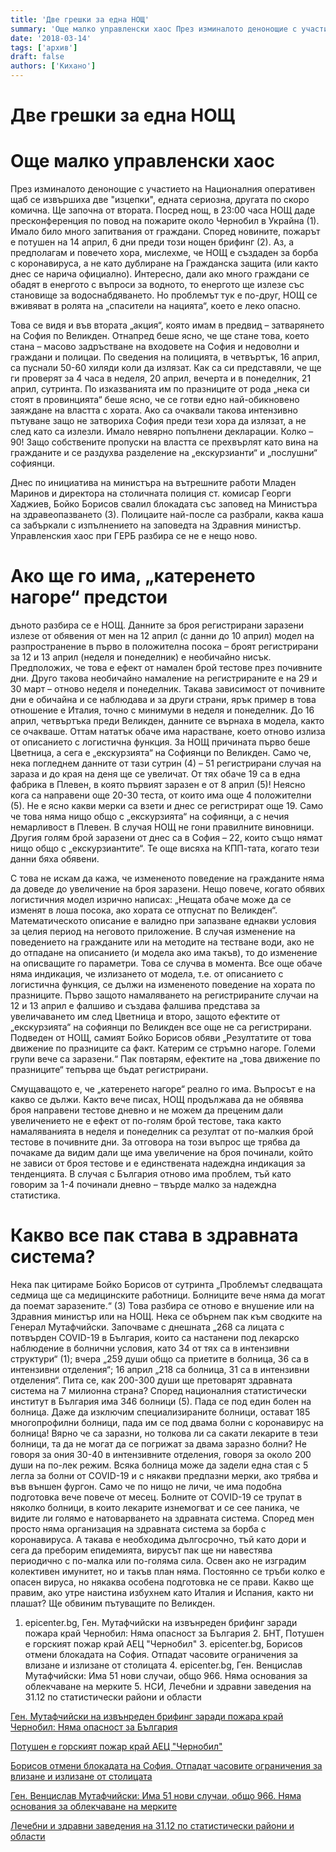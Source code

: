```yaml
---
title: 'Две грешки за една НОЩ'
summary: 'Още малко управленски хаос През изминалото денонощие с участието на Националния оперативен щаб се извърших...'
date: '2018-03-14'
tags: ['архив']
draft: false
authors: ['Кихано']
---
```


# Две грешки за една НОЩ

# Още малко управленски хаос

През изминалото денонощие с участието на Националния оперативен щаб се извършиха две "изцепки", едната сериозна, другата по скоро комична. Ще започна от втората. Посред нощ, в 23:00 часа НОЩ даде пресконференция по повод на пожарите около Чернобил в Украйна (1). Имало било много запитвания от граждани. Според новините, пожарът е потушен на 14 април, 6 дни преди този нощен брифинг (2). Аз, а предполагам и повечето хора, мислехме, че НОЩ е създаден за борба с коронавируса, а не като дублиране на Гражданска защита (или както днес се нарича официално). Интересно, дали ако много граждани се обадят в енергото с въпроси за водното, то енергото ще излезе със становище за водоснабдяването. Но проблемът тук е по-друг, НОЩ се вживяват в ролята на „спасители на нацията“, което е леко опасно.

Това се видя и във втората „акция“, която имам в предвид – затварянето на София по Великден. Отнапред беше ясно, че ще стане това, което стана – масово задръстване на входовете на София и недоволни и граждани и полицаи. По сведения на полицията, в четвъртък, 16 април, са пуснали 50-60 хиляди коли да излязат. Как са си представяли, че ще ги проверят за 4 часа в неделя, 20 април, вечерта и в понеделник, 21 април, сутринта. По изказванията им по празниците от рода „нека си стоят в провинцията“ беше ясно, че се готви едно най-обикновено заяждане на властта с хората. Ако са очаквали такова интензивно пътуване защо не затвориха София преди тези хора да излязат, а не след като са излезли. Имало невярно попълнени декларации. Колко – 90! Защо собствените пропуски на властта се прехвърлят като вина на гражданите и се раздухва разделение на „екскурзианти“ и „послушни“ софиянци.

Днес по инициатива на министъра на вътрешните работи Младен Маринов и директора на столичната полиция ст. комисар Георги Хаджиев, Бойко Борисов свалил блокадата със заповед на Министъра на здравеопазването (3). Полицаите най-после са разбрали, каква каша са забъркали с изпълнението на заповедта на Здравния министър. Управленския хаос при ГЕРБ разбира се не е нещо ново.

# Ако ще го има, „катеренето нагоре“ предстои

дъното разбира се е НОЩ. Данните за броя регистрирани заразени излезе от обявения от мен на 12 април (с данни до 10 април) модел на разпространение в първо в положителна посока – броят регистрирани за 12 и 13 април (неделя и понеделник) е необичайно нисък. Предположих, че това е ефект от намален брой тестове през почивните дни. Друго такова необичайно намаление на регистрираните е на 29 и 30 март – отново неделя и понеделник. Такава зависимост от почивните дни е обичайна и се наблюдава и за други страни, ярък пример в това отношение е Италия, точно с минимуми в неделя и понеделник. До 16 април, четвъртъка преди Великден, данните се върнаха в модела, както се очакваше. Оттам нататък обаче има нарастване, което отново излиза от описанието с логистична функция. За НОЩ причината първо беше Цветница, а сега е „екскурзията“ на Софиянци по Великден. Само че, нека погледнем данните от тази сутрин (4) – 51 регистрирани случая на зараза и до края на деня ще се увеличат. От тях обаче 19 са в една фабрика в Плевен, в която първият заразен е от 8 април (5)! Неясно кога са направени още 20-30 теста, от които има още 4 положителни (5). Не е ясно какви мерки са взети и днес се регистрират още 19. Само че това няма нищо общо с „екскурзията“ на софиянци, а с нечия немарливост в Плевен. В случая НОЩ не гони правилните виновници. Другия голям брой заразени от днес са в София – 22, които също нямат нищо общо с „екскурзиантите“. Те още висяха на КПП-тата, когато тези данни бяха обявени.

С това не искам да кажа, че измененото поведение на гражданите няма да доведе до увеличение на броя заразени. Нещо повече, когато обявих логистичния модел изрично написах: „Нещата обаче може да се изменят в лоша посока, ако хората се отпуснат по Великден“. Математическото описание е валидно при запазване еднакви условия за целия период на неговото приложение. В случая изменение на поведението на гражданите или на методите на тестване води, ако не до отпадане на описанието (и модела ако има такъв), то до изменение на описващите го параметри. Това се случва в момента. Все още обаче няма индикация, че излизането от модела, т.е. от описанието с логистична функция, се дължи на измененото поведение на хората по празниците. Първо защото намаляването на регистрираните случаи на 12 и 13 април е фалшиво и създава фалшива представа за увеличаването им след Цветница и второ, защото ефектите от „екскурзията“ на софиянци по Великден все още не са регистрирани. Подведен от НОЩ, самият Бойко Борисов обяви „Резултатите от това движение по празниците са факт. Катерим се стръмно нагоре. Големи групи вече са заразени.“ Пак повтарям, ефектите на „това движение по празниците“ тепърва ще бъдат регистрирани.

Смущаващото е, че „катеренето нагоре“ реално го има. Въпросът е на какво се дължи. Както вече писах, НОЩ продължава да не обявява броя направени тестове дневно и не можем да преценим дали увеличението не е ефект от по-голям брой тестове, така както намаляванията в неделя и понеделник са резултат от по-малкия брой тестове в почивните дни. За отговора на този въпрос ще трябва да почакаме да видим дали ще има увеличение на броя починали, който не зависи от броя тестове и е единствената надеждна индикация за тенденцията. В случая с България отново има проблем, тъй като говорим за 1-4 починали дневно – твърде малко за надеждна статистика.

# Какво все пак става в здравната система?

Нека пак цитираме Бойко Борисов от сутринта „Проблемът следващата седмица ще са медицинските работници. Болниците вече няма да могат да поемат заразените.“ (3) Това разбира се отново е внушение или на Здравния министър или на НОЩ. Нека се обърнем пак към сводките на Генерал Мутафчийски. Започваме с днешната „268 са лицата с потвърден COVID-19 в България, които са настанени под лекарско наблюдение в болнични условия, като 34 от тях са в интензивни структури“ (1); вчера „259 души общо са приетите в болница, 36 са в интензивни отделения“; 16 април „218 са болница, 31 са в интензивни отделения“. Пита се, как 200-300 души ще претоварят здравната система на 7 милионна страна? Според националния статистически институт в България има 346 болници (5). Пада се под един болен на болница. Даже да изключим специализираните болници, остават 185 многопрофилни болници, пада им се под двама болни с коронавирус на болница! Вярно че са заразни, но толкова ли са сакати лекарите в тези болници, та да не могат да се погрижат за двама заразно болни? Не говоря за ония 30-40 в интензивните отделения, говоря за около 200 души на по-лек режим. Всяка болница може да задели една стая с 5 легла за болни от COVID-19 и с някакви предпазни мерки, ако трябва и във външен фургон. Само че по нищо не личи, че има подобна подготовка вече повече от месец. Болните от COVID-19 се трупат в няколко болници, в които лекарите изнемогват и се сее паника, че видите ли голямо е натоварването на здравната система. Според мен просто няма организация на здравната система за борба с коронавируса. А такава е необходима дългосрочно, тъй като дори и сега да преборим епидемията, вирусът пак ще ни навестява периодично с по-малка или по-голяма сила. Освен ако не изградим колективен имунитет, но и такъв план няма. Постоянно се тръби колко е опасен вируса, но някаква особена подготовка не се прави. Какво ще правим, ако утре наистина избухнем като Италия и Испания, както ни плашат? Ще обвиним пътуващите по Великден.

1. epicenter.bg, Ген. Мутафчийски на извънреден брифинг заради пожара край Чернобил: Няма опасност за България 2. БНТ, Потушен е горският пожар край АЕЦ "Чернобил" 3. epicenter.bg, Борисов отмени блокадата на София. Отпадат часовите ограничения за влизане и излизане от столицата 4. epicenter.bg, Ген. Венцислав Мутафчийски: Има 51 нови случаи, общо 966. Няма основания за облекчаване на мерките 5. НСИ, Лечебни и здравни заведения на 31.12 по статистически райони и области

[Ген. Мутафчийски на извънреден брифинг заради пожара край Чернобил: Няма опасност за България](http://epicenter.bg/article/Gen--Mutafchiyski-na-izvanreden-brifing-/214387/2/0)

[Потушен е горският пожар край АЕЦ "Чернобил"](https://news.bnt.bg/news/potushen-e-gorskiyat-pozhar-krai-aec-chernobil-1049197news.html)

[Борисов отмени блокадата на София. Отпадат часовите ограничения за влизане и излизане от столицата](http://epicenter.bg/article/Otpadat-chasovite-ogranicheniya-za-vlizane-i-izlizane-v-Sofiya/214424/2/0)

[Ген. Венцислав Мутафчийски: Има 51 нови случаи, общо 966. Няма основания за облекчаване на мерките](http://epicenter.bg/article/Gen--Ventsislav-Mutafchiyski--/214398/2/0)

[Лечебни и здравни заведения на 31.12 по статистически райони и области](https://www.nsi.bg/bg/content/3312/%D0%BB%D0%B5%D1%87%D0%B5%D0%B1%D0%BD%D0%B8-%D0%B8-%D0%B7%D0%B4%D1%80%D0%B0%D0%B2%D0%BD%D0%B8-%D0%B7%D0%B0%D0%B2%D0%B5%D0%B4%D0%B5%D0%BD%D0%B8%D1%8F-%D0%BD%D0%B0-3112-%D0%BF%D0%BE-%D1%81%D1%82%D0%B0%D1%82%D0%B8%D1%81%D1%82%D0%B8%D1%87%D0%B5%D1%81%D0%BA%D0%B8-%D1%80%D0%B0%D0%B9%D0%BE%D0%BD%D0%B8-%D0%B8-%D0%BE%D0%B1%D0%BB%D0%B0%D1%81%D1%82%D0%B8)

